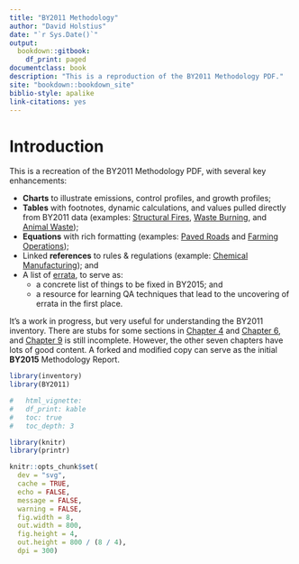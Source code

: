 ```yaml
--- 
title: "BY2011 Methodology"
author: "David Holstius"
date: "`r Sys.Date()`"
output: 
  bookdown::gitbook:
    df_print: paged
documentclass: book
description: "This is a reproduction of the BY2011 Methodology PDF."
site: "bookdown::bookdown_site"
biblio-style: apalike
link-citations: yes
---
```


# Introduction

This is a recreation of the BY2011 Methodology PDF, with several key enhancements:

- **Charts** to illustrate emissions, control profiles, and growth profiles;
- **Tables** with footnotes, dynamic calculations, and values pulled directly from BY2011 data (examples: [Structural Fires](#misc_other-fires-struct-methodology), [Waste Burning](#waste_burn-planned_ag-methodology), and [Animal Waste](#misc_other-animal_waste-livestock-methodology));
- **Equations** with rich formatting (examples: [Paved Roads](#misc_other-roads-paved-methodology) and [Farming Operations](#cat_749-methodology));
- Linked **references** to rules & regulations (example: [Chemical Manufacturing](#chem_fac-other-control)); and
- A list of [errata](#errata), to serve as:
    - a concrete list of things to be fixed in BY2015; and 
    - a resource for learning QA techniques that lead to the uncovering of errata in the first place.

It's a work in progress, but very useful for understanding the BY2011 inventory. There are stubs for some sections in [Chapter 4](#indcom) and [Chapter 6](#petprod), and [Chapter 9](#mobile_combust) is still incomplete. However, the other seven chapters have lots of good content. A forked and modified copy can serve as the initial **BY2015** Methodology Report.

```r
library(inventory)
library(BY2011)
```

```r
#   html_vignette:
#   df_print: kable
#   toc: true
#   toc_depth: 3

library(knitr)
library(printr)

knitr::opts_chunk$set(
  dev = "svg",
  cache = TRUE,
  echo = FALSE,
  message = FALSE,
  warning = FALSE,
  fig.width = 8,
  out.width = 800,
  fig.height = 4,
  out.height = 800 / (8 / 4),
  dpi = 300)
```
